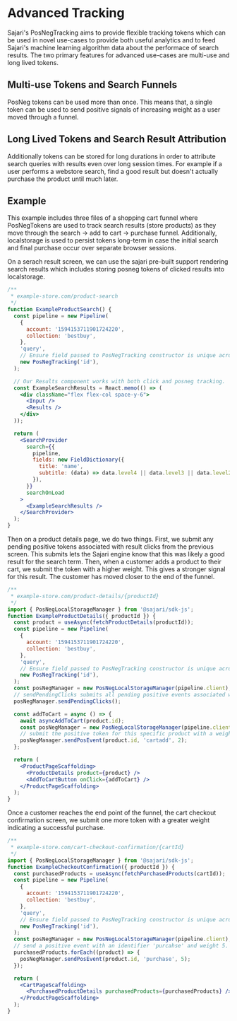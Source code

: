 
<SEO
  title="Advanced Tracking"
  description="Advanced funnel tracking provides our artificial intelligence engine with extra information about the quality of search results."
/>

# Advanced Tracking

Sajari's PosNegTracking aims to provide flexible tracking tokens which can be used in novel use-cases to provide both useful analytics and to feed Sajari's machine learning algorithm data about the performace of search results. The two primary features for advanced use-cases are multi-use and long lived tokens.

## Multi-use Tokens and Search Funnels

PosNeg tokens can be used more than once. This means that, a single token can be used to send positive signals of increasing weight as a user moved through a funnel.

## Long Lived Tokens and Search Result Attribution

Additionally tokens can be stored for long durations in order to attribute search queries with results even over long session times. For example if a user performs a webstore search, find a good result but doesn't actually purchase the product until much later.

## Example

This example includes three files of a shopping cart funnel where PosNegTokens are used to track search results (store products) as they move through the search -> add to cart -> purchase funnel. Additionally, localstorage is used to persist tokens long-term in case the initial search and final purchase occur over separate browser sessions.

On a serach result screen, we can use the sajari pre-built support rendering search results which includes storing posneg tokens of clicked results into localstorage.

```jsx
/**
 * example-store.com/product-search
 */
function ExampleProductSearch() {
  const pipeline = new Pipeline(
    {
      account: '1594153711901724220',
      collection: 'bestbuy',
    },
    'query',
    // Ensure field passed to PosNegTracking constructor is unique across products.
    new PosNegTracking('id'),
  );

  // Our Results component works with both click and posneg tracking.
  const ExampleSearchResults = React.memo(() => (
    <div className="flex flex-col space-y-6">
      <Input />
      <Results />
    </div>
  ));

  return (
    <SearchProvider
      search={{
        pipeline,
        fields: new FieldDictionary({
          title: 'name',
          subtitle: (data) => data.level4 || data.level3 || data.level2 || data.level1 || data.brand,
        }),
      }}
      searchOnLoad
    >
      <ExampleSearchResults />
    </SearchProvider>
  );
}
```

Then on a product details page, we do two things.
First, we submit any pending positive tokens associated with result clicks from the previous screen. This submits lets the Sajari engine know that this was likely a good result for the search term.
Then, when a customer adds a product to their cart, we submit the token with a higher weight. This gives a stronger signal for this result. The customer has moved closer to the end of the funnel.

```jsx
/**
 * example-store.com/product-details/{productId}
 */
import { PosNegLocalStorageManager } from '@sajari/sdk-js';
function ExampleProductDetails({ productId }) {
  const product = useAsync(fetchProductDetails(productId));
  const pipeline = new Pipeline(
    {
      account: '1594153711901724220',
      collection: 'bestbuy',
    },
    'query',
    // Ensure field passed to PosNegTracking constructor is unique across products.
    new PosNegTracking('id'),
  );
  const posNegManager = new PosNegLocalStorageManager(pipeline.client);
  // sendPendingClicks submits all pending positive events associated with clicked search results.
  posNegManager.sendPendingClicks();

  const addToCart = async () => {
    await asyncAddToCart(product.id);
    const posNegManager = new PosNegLocalStorageManager(pipeline.client);
    // submit the positive token for this specific product with a weight of 3.
    posNegManager.sendPosEvent(product.id, 'cartadd', 2);
  };

  return (
    <ProductPageScaffolding>
      <ProductDetails product={product} />
      <AddToCartButton onClick={addToCart} />
    </ProductPageScaffolding>
  );
}
```

Once a customer reaches the end point of the funnel, the cart checkout confirmation screen, we submit one more token with a greater weight indicating a successful purchase.

```jsx
/**
 * example-store.com/cart-checkout-confirmation/{cartId}
 */
import { PosNegLocalStorageManager } from '@sajari/sdk-js';
function ExampleCheckoutConfirmation({ productId }) {
  const purchasedProducts = useAsync(fetchPurchasedProducts(cartId));
  const pipeline = new Pipeline(
    {
      account: '1594153711901724220',
      collection: 'bestbuy',
    },
    'query',
    // Ensure field passed to PosNegTracking constructor is unique across products.
    new PosNegTracking('id'),
  );
  const posNegManager = new PosNegLocalStorageManager(pipeline.client);
  // send a positive event with an identifier 'purcahse' and weight 5.
  purchasedProducts.forEach((product) => {
    posNegManager.sendPosEvent(product.id, 'purchase', 5);
  });

  return (
    <CartPageScaffolding>
      <PurchasedProductDetails purchasedProducts={purchasedProducts} />
    </ProductPageScaffolding>
  );
}
```
